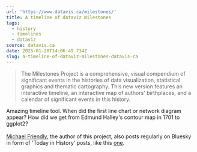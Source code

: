 ```yaml
---
url: 'https://www.datavis.ca/milestones/'
title: A timeline of dataviz milestones
tags:
  - history
  - timelines
  - dataviz
source: datavis.ca
date: 2025-01-20T14:06:49.734Z
slug: a-timeline-of-dataviz-milestones-datavis-ca
---
```


> The Milestones Project is a comprehensive, visual compendium of significant events in the histories of data visualization, statistical graphics and thematic cartography. This new version features an interactive timeline, an interactive map of authors' birthplaces, and a calendar of significant events in this history.

Amazing timeline tool. When did the first line chart or network diagram appear? How did we get from Edmund Halley's contour map in 1701 to ggplot2? \
\
[Michael Friendly](https://bsky.app/profile/datavisfriendly.bsky.social), the author of this project, also posts regularly on Bluesky in form of 'Today in History' posts, like this [one](https://bsky.app/profile/datavisfriendly.bsky.social/post/3lg5e76dwkk2z). 
